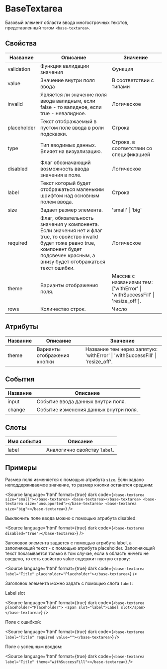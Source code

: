 
# BaseTextarea

Базовый элемент области ввода многострочных текстов, представленный тэгом `<base-textarea>`.

## Свойства

| Название    | Описание                                                                                                                                                                                          | Значение                                                                     |
|-------------|---------------------------------------------------------------------------------------------------------------------------------------------------------------------------------------------------|------------------------------------------------------------------------------|
| validation  | Функция валидации значения                                                                                                                                                                        | Функция                                                                      |
| value       | Значение внутри поля ввода                                                                                                                                                                        | В соответствии с типами                                                      |
| invalid     | Является ли значение поля ввода валидным, если false - то валидное, если true - невалидное.                                                                                                       | Логическое                                                                   |
| placeholder | Текст отображаемый в пустом поле ввода в роли подсказки.                                                                                                                                          | Строка                                                                       |
| type        | Тип вводимых данных. Влияет на визуализацию.                                                                                                                                                      | Строка, в соответствии со спецификацией                                      |
| disabled    | Флаг обозначающий возможность ввода значения в поле.                                                                                                                                              | Логическое                                                                   |
| label       | Текст который будет отображаться маленьким шрифтом над основным полем ввода.                                                                                                                      | Строка                                                                       |
| size        | Задает размер элемента.                                                                                                                                                                           | 'small' \| 'big'                                                             |
| required    | Флаг, обязательность значения у компонента. Если значения нет и флаг true, то свойство invalid будет тоже равно true, компонент будет подсвечен красным, а внизу будет отображаться текст ошибки. | Логическое                                                                   |
| theme       | Варианты отображения поля.                                                                                                                                                                        | Массив с названиями тем: ['withError' \| 'withSuccessFill' \| 'resize_off']. |
| rows        | Количество строк.                                                                                                                                                                                 | Число                                                                        |

## Атрибуты

| Название | Описание                    | Значение                                                                      |
|----------|-----------------------------|-------------------------------------------------------------------------------|
| theme    | Варианты отображения кнопки | Название тем через запятую: 'withError' \| 'withSuccessFill' \| 'resize_off'. |

## События

| Название | Описание                              |
|----------|---------------------------------------|
| input    | Событие ввода данных внутри поля.     |
| change   | Событие изменения данных внутри поля. |

## Слоты

| Имя события | Описание                     |
|-------------|------------------------------|
| label       | Аналогично свойству `label`. |

## Примеры

Размер поля изменяется с помощью атрибута `size`. Если задано неподдерживаемое значение, то размер кнопки останется средним:

<Canvas>
  <base-textarea size="small" placeholder="size_small"></base-textarea>
  <base-textarea placeholder="default size"></base-textarea>
  <base-textarea size="unsupported" placeholder="default size"></base-textarea>
  <base-textarea size="big" placeholder="size_big"></base-textarea>
</Canvas>

<Source
language='html'
format={true}
dark
code={`
<base-textarea size="small"></base-textarea>
<base-textarea></base-textarea>
<base-textarea size="unsupported"></base-textarea>
<base-textarea size="big"></base-textarea>
`}
/>

Выключить поле ввода можно с помощью атрибута disabled:

<Canvas>
  <base-textarea disabled="true"></base-textarea>
</Canvas>

<Source
language='html'
format={true}
dark
code={`
<base-textarea disabled="true"></base-textarea>
`}
/>

Заголовок элемента задается с помощью атрибута label, а заполняющий текст - с помощью атрибута placeholder. Заполняющий текст показывается только в том случае, если в область ничего не введено, то есть свойство value содержит пустую строку:

<Canvas>
  <base-textarea label="Title" placeholder="Placeholder"></base-textarea>
</Canvas>

<Source
language='html'
format={true}
dark
code={`
<base-textarea label="Title" placeholder="Placeholder"></base-textarea>
`}
/>

Заголовок элемента можно задать с помощью слота `label`:

<Canvas>
  <base-textarea placeholder="Placeholder">
    <span slot="label">Label slot</span>
  </base-textarea>
</Canvas>

<Source
language='html'
format={true}
dark
code={`
<base-textarea placeholder="Placeholder">
  <span slot="label">Label slot</span>
</base-textarea>
`}
/>

Поле с ошибкой:

<Canvas>
  <base-textarea label="Title" required value=""></base-textarea>
</Canvas>

<Source
language='html'
format={true}
dark
code={`
<base-textarea label="Title" required value=""></base-textarea>
`}
/>

Поле с успешным вводом:

<Canvas>
  <base-textarea label="Title" theme="withSuccessFill"></base-textarea>
</Canvas>

<Source
language='html'
format={true}
dark
code={`
<base-textarea label="Title" theme="withSuccessFill"></base-textarea>
`}
/>
